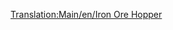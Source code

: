[[Translation:Main/en/Iron Ore Hopper]]{{Template:Vagoni/It
|Picture=[[File:en/Ironorehopper.png]]
|Name=Tramoggia per ferro
|NormalCost=€ 2.096
|NormalWeight=19 / 49 t
|NormalCapacity=30 tonnellate di ferro
|MonoCost="
|MonoWeight=19 / 54 t
|MonoCapacity=35 tonnellate di ferro
|MagCost="
|MagWeight=19 / 56 t
|MagCapacity=37 tonnellate di ferro
|Description=Il carro tramoggia per [[Main/it/Ferro|minerali ferrosi]] trasporta questa risorsa dalle miniere di ferro alle acciaierie. È disponibile solo per il clima [[Main/en/Clima#Temperato|temperato]].
}}